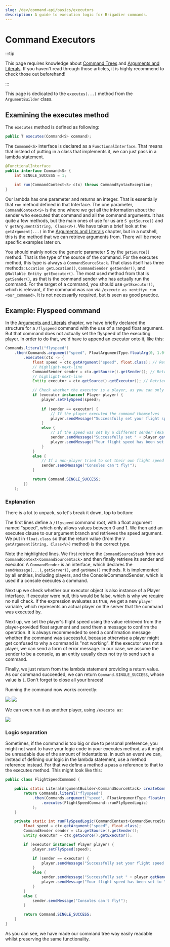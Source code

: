 ```yaml
---
slug: /dev/command-api/basics/executors
description: A guide to execution logic for Brigadier commands.
---
```



# Command Executors

:::tip

This page requires knowledge about [Command Trees](./command-tree.mdx) and [Arguments and Literals](./arguments-and-literals.mdx). If you haven't read
through those articles, it is highly recommend to check those out beforehand!

:::

This page is dedicated to the `executes(...)` method from the `ArgumentBuilder` class.

## Examining the executes method
The `executes` method is defined as following:

```java title="ArgumentBuilder.class"
public T executes(Command<S> command);
```

The `Command<S>` interface is declared as a `FunctionalInterface`. That means that instead of putting in a class that implements it, we can just pass in a lambda statement.

```java title="Command.java"
@FunctionalInterface
public interface Command<S> {
    int SINGLE_SUCCESS = 1;

    int run(CommandContext<S> ctx) throws CommandSyntaxException;
}
```

Our lambda has one parameter and returns an integer. That is essentially that `run` method defined in that Interface. The one parameter, `CommandContext<S>` is the one where
we get all the information about the sender who executed that command and all the command arguments. It has quite a few methods, but the main ones of use for us are
`S getSource()` and `V getArgument(String, Class<V>)`. We have taken a brief look at the `getArgument(...)` in the [Arguments and Literals](./arguments-and-literals) chapter, but
in a nutshell, this is the method that we can retrieve arguments from. There will be more specific examples later on.

You should mainly notice the generic parameter S by the `getSource()` method. That is the type of the source of the command. For the executes method, this type is always a 
`CommandSourceStack`. That class itself has three methods: `Location getLocation()`, `CommandSender getSender()`, and `@Nullable Entity getExecutor()`. 
The most used method from that is `getSender()`, as that is the command sender who has actually run the command. For the target of a command, you should use `getExecutor()`,
which is relevant, if the command was ran via `/execute as <entity> run <our_command>`. It is not necessarily required, but is seen as good practice.

## Example: Flyspeed command
In the [Arguments and Literals](./arguments-and-literals) chapter, we have briefly declared the structure for a `/flyspeed` command with the use of a ranged float argument.
But that command does not actually set the flyspeed of the executing player. In order to do that, we'd have to append an executor onto it, like this:

```java title="FlightSpeedCommand.java"
Commands.literal("flyspeed")
    .then(Commands.argument("speed", FloatArgumentType.floatArg(0, 1.0f))
        .executes(ctx -> {
            float speed = ctx.getArgument("speed", float.class); // Retrieve the speed argument
            // highlight-next-line
            CommandSender sender = ctx.getSource().getSender(); // Retrieve the command sender
            // highlight-next-line
            Entity executor = ctx.getSource().getExecutor(); // Retrieve the command executor, which may or may not be the same as the sender

            // Check whether the executor is a player, as you can only set a player's flight speed
            if (executor instanceof Player player) {
                player.setFlySpeed(speed);
                
                if (sender == executor) {
                    // If the player executed the command themselves
                    player.sendMessage("Successfully set your flight speed to " + speed);
                }
                else {
                    // If the speed was set by a different sender (Aka via /execute)
                    sender.sendMessage("Successfully set " + player.getName() + "'s flight speed to " + speed);
                    player.sendMessage("Your flight speed has been set to " + speed);
                }
            }
            else {
                // If a non-player tried to set their own flight speed
                sender.sendMessage("Consoles can't fly!");
            }

            return Command.SINGLE_SUCCESS;
        })
    );
```

### Explanation
There is a lot to unpack, so let's break it down, top to bottom:

The first lines define a `/flyspeed` command root, with a float argument named "speed", which only allows values between 0 and 1.
We then add an executes clause to our argument branch and retrieves the speed argument. We put in `float.class` so that the return value (from the `V getArgument(String, Class<V>)` 
method) is the correct type.

Note the highlighted lines. We first retrieve the `CommandSourceStack` from our `CommandContext<CommandSourceStack>` and then finally retrieve its sender and executor.
A `CommandSender` is an interface, which declares the `sendMessage(...)`, `getServer()`, and `getName()` methods. It is implemented by all entities, including players, 
and the ConsoleCommandSender, which is used if a console executes a command.

Next up we check whether our executor object is also instance of a Player interface. If executor were null, this would be false, which is why we require no null check.
If the expression evaluates as true, we get a new `player` variable, which represents an actual player on the server that the command was executed by.

Next up, we set the player's flight speed using the value retrieved from the player-provided float argument and send them a message to confirm the operation.
It is always recommended to send a confirmation message whether the command was successful, because otherwise a player might get confused to why a command is "not working".
If the executor was not a player, we can send a form of error message. In our case, we assume the sender to be a console, as an entity usually does not try to send such
a command.

Finally, we just return from the lambda statement providing a return value. As our command succeeded, we can return `Command.SINGLE_SUCCESS`, whose value is `1`.
Don't forget to close all your braces!

Running the command now works correctly:
<div style={{display: 'inline-block', width: '100%'}}>
    <img src={FlySpeedPlayer} style={{float: 'left', width: '50%'}}/>
    <img src={FlySpeedConsole} style={{float: 'right', width: '50%'}}/>
</div>

We can even run it as another player, using `/execute as`:
<div style={{display: 'inline-block', width: '100%'}}>
    <img src={FlySpeedProxied} style={{float: 'left', width: '100%'}}/>
</div>


### Logic separation
Sometimes, if the command is too big or due to personal preference, you might not want to have your logic code in your executes method, as it might be unreadable
due of the amount of indentations. In such an event we can, instead of defining our logic in the lambda statement, use a method reference instead. For that we
define a method a pass a reference to that to the executes method. This might look like this:

```java title="FlightSpeedCommand.java"
public class FlightSpeedCommand {

    public static LiteralArgumentBuilder<CommandSourceStack> createCommand() {
        return Commands.literal("flyspeed")
            .then(Commands.argument("speed", FloatArgumentType.floatArg(0, 1.0f))
                .executes(FlightSpeedCommand::runFlySpeedLogic)
            );
    }

    private static int runFlySpeedLogic(CommandContext<CommandSourceStack> ctx) {
        float speed = ctx.getArgument("speed", float.class);
        CommandSender sender = ctx.getSource().getSender();
        Entity executor = ctx.getSource().getExecutor();

        if (executor instanceof Player player) {
            player.setFlySpeed(speed);

            if (sender == executor) {
                player.sendMessage("Successfully set your flight speed to " + speed);
            }
            else {
                sender.sendMessage("Successfully set " + player.getName() + "'s flight speed to " + speed);
                player.sendMessage("Your flight speed has been set to " + speed);
            }
        }
        else {
            sender.sendMessage("Consoles can't fly!");
        }

        return Command.SINGLE_SUCCESS;
    }
}
```

As you can see, we have made our command tree way easily readable whilst preserving the same functionality.